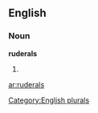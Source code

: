 
==English==

===Noun===
'''ruderals'''

# {{plural of|[[ruderal]]}}

[[Category:English plurals]]

[[ar:ruderals]]
